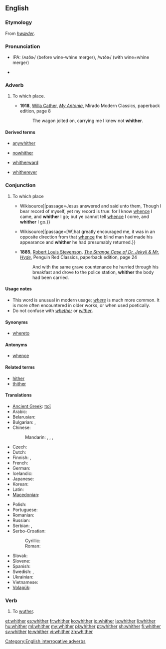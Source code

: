 ==English==

===Etymology===
From {{etyl|ang}} ''[[hwæder]]''.

===Pronunciation===

*  IPA: /ʍɪðɚ/ (before wine-whine merger), /wɪðɚ/ (with wine=whine merger)
* {{audio|en-us-whither.ogg|Audio (US)}}
*: {{rhymes|ɪðə(r)}}

===Adverb===
{{en-adv|-}}

# {{context|literary|or|archaic}} To which place.
#* '''1918''', [[w:Willa Cather|Willa Cather]], ''[[w:My Antonia|My Antonia]]'', Mirado Modern Classics, paperback edition, page 8
#*: The wagon jolted on, carrying me I knew not '''whither'''.

====Derived terms====
{{rel-top4|Terms derived from whither}}
* [[anywhither]]
{{rel-mid4}}
* [[nowhither]]
{{rel-mid4}}
* [[whitherward]]
{{rel-mid4}}
* [[whitherever]]
{{rel-bottom}}

===Conjunction===
{{en-con}}

# {{context|literary|or|archaic}} To which place
#* {{quote-book|year=1611|title=King James Bible|section=John 8:14|url=[s:Bible (King James)/John{{!}}Wikisource]|passage=Jesus answered and said unto them, Though I bear record of myself, yet my record is true: for I know [[whence]] I came, and '''whither''' I go; but ye cannot tell [[whence]] I come, and '''whither''' I go.}}
#* {{quote-book|year=1883|author=Robert Louis Stevenson|title=Treasure Island|chapter=The Sea-chest|url=[s:Treasure Island/Chapter 4{{!}}Wikisource]|passage=[W]hat greatly encouraged me, it was in an opposite direction from that [[whence]] the blind man had made his appearance and '''whither''' he had presumably returned.}}
#* '''1885''', [[w:Robert Louis Stevenson|Robert Louis Stevenson]], ''[[w:The Strange Case of Dr. Jekyll & Mr. Hyde|The Strange Case of Dr. Jekyll & Mr. Hyde]]'', Penguin Red Classics, paperback edition, page 24
#*: And with the same grave countenance he hurried through his breakfast and drove to the police station, '''whither''' the body had been carried.

====Usage notes====
* This word is unusual in modern usage; ''[[where]]'' is much more common. It is more often encountered in older works, or when used poetically.
* Do not confuse with ''[[whether]]'' or ''[[wither]]''.

====Synonyms====
* [[whereto]]

====Antonyms====
* [[whence]]

====Related terms====
* [[hither]]
* [[thither]]

====Translations====
{{trans-top|to which place}}
* [[Ancient Greek]]: [[ποῖ]]
* Arabic: {{t-|ar|إلى أين|tr=ʾílā ʾáyn(a)|sc=Arab}}
* Belarusian: {{t-|be|куды|tr=kudý|sc=Cyrl}}
* Bulgarian: {{t-|bg|накъде|tr=nakǎdé}},  {{t-|bg|накъдето|tr=nakǎdéto}}
* Chinese:
*: Mandarin: {{t|zh|哪兒|sc=Hani}}, {{t|zh|哪儿|tr=nǎr|sc=Hani}}, {{t|zh|哪裡|sc=Hani}}, {{t|zh|哪里|tr=nǎlǐ|sc=Hani}}
* Czech: {{t+|cs|kam}}
* Dutch: {{t+|nl|waarheen}}
* Finnish: {{t+|fi|minne}}, {{t+|fi|jonne}}
* French: {{t+|fr|où}}
* German: {{t+|de|wohin}}
* Icelandic: {{t+|is|hvert}}
* Japanese: {{t+|ja|どこ|tr=doko-e|alt=どこへ|sc=Jpan}}
* Korean: {{t+|ko|어디|tr=eodi|sc=Kore}}
* Latin: {{t-|la|quo|alt=quō}}
* [[Macedonian]]: {{t-|mk|каде|tr=káde}}
{{trans-mid}}
* Polish: {{t+|pl|dokąd}}
* Portuguese: {{t+|pt|aonde}}
* Romanian: {{t+|ro|încotro}}
* Russian: {{t+|ru|куда|tr=kudá}}
* Serbian: {{t-|sr|kuda}}, {{t-|sr|kamo}}
* Serbo-Croatian:
*: Cyrillic: {{t-|sh|куда}}
*: Roman: {{t-|sh|kuda}}
* Slovak: {{t-|sk|kam}}
* Slovene: {{t+|sl|kam}}
* Spanish: {{t-|es|adónde}}
* Swedish: {{t+|sv|vart}}, {{t+|sv|varthän}}
* Ukrainian: {{t-|uk|куди|tr=kudý|sc=Cyrl}}
* Vietnamese: {{t+|vi|đâu}}
* [[Volapük]]: {{t+|vo|kipladio}}
{{trans-bottom}}

===Verb===
{{en-verb}}

# {{intransitive|obsolete|dialectal}} To [[wuther]].

[[Category:English interrogative adverbs]]

[[et:whither]]
[[es:whither]]
[[fr:whither]]
[[ko:whither]]
[[io:whither]]
[[la:whither]]
[[li:whither]]
[[hu:whither]]
[[ml:whither]]
[[my:whither]]
[[pl:whither]]
[[pt:whither]]
[[sh:whither]]
[[fi:whither]]
[[sv:whither]]
[[te:whither]]
[[vi:whither]]
[[zh:whither]]